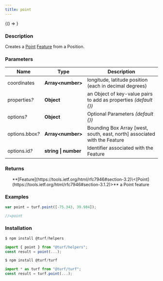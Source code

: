 ```yaml
---
title: point
---
```



<!-- Expose turf as global var for experimenting in the browser console -->

<BrowserOnly>{() => <WindowTurfGlobal turf={turf} />}</BrowserOnly>

### Description

Creates a [Point](https://tools.ietf.org/html/rfc7946#section-3.1.2) [Feature](https://tools.ietf.org/html/rfc7946#section-3.2) from a Position.

### Parameters

| Name                 | Type                 | Description                                                               |
| -------------------- | -------------------- | ------------------------------------------------------------------------- |
| coordinates          | **Array\<number>**   | longitude, latitude position (each in decimal degrees)                    |
| properties<i>?</i>   | **Object**           | an Object of key-value pairs to add as properties _(default \{})_         |
| options<i>?</i>      | **Object**           | Optional Parameters _(default \{})_                                       |
| options.bbox<i>?</i> | **Array\<number>**   | Bounding Box Array [west, south, east, north] associated with the Feature |
| options.id<i>?</i>   | **string \| number** | Identifier associated with the Feature                                    |

### Returns

<ul>
  **[Feature](https://tools.ietf.org/html/rfc7946#section-3.2)\<[Point](https://tools.ietf.org/html/rfc7946#section-3.1.2)>** a Point feature

</ul>

### Examples

```javascript
var point = turf.point([-75.343, 39.984]);

//=point
```

### Installation

```javascript
$ npm install @turf/helpers

import { point } from "@turf/helpers";
const result = point(...);
```

```javascript
$ npm install @turf/turf

import * as turf from "@turf/turf";
const result = turf.point(...);
```
